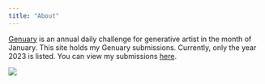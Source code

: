 ```yaml
---
title: "About"
---
```


[Genuary](https://genuary.art) is an annual daily challenge for generative artist in the month of January. This site holds my Genuary submissions. Currently, only the year 2023 is listed. You can view my submissions [here](index.qmd).

![](images/remix_deux.png){fig-alt="A mountain range with trees in the foreground and a starry night sky in the background. Generatively made in the R language" fig-align="center"}
